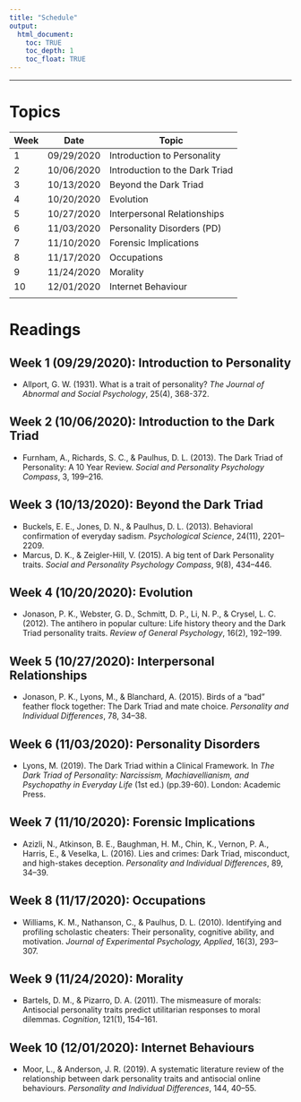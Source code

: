 ```yaml
---
title: "Schedule"
output: 
  html_document:
    toc: TRUE
    toc_depth: 1
    toc_float: TRUE
---
```


***

# Topics

| Week | Date       | Topic                              |
|------|------------|------------------------------------|
| 1    | 09/29/2020 | Introduction to Personality        |
| 2    | 10/06/2020 | Introduction to the Dark Triad     |
| 3    | 10/13/2020 | Beyond the Dark Triad              |
| 4    | 10/20/2020 | Evolution                          |
| 5    | 10/27/2020 | Interpersonal Relationships        |
| 6    | 11/03/2020 | Personality Disorders (PD)         |
| 7    | 11/10/2020 | Forensic Implications              |
| 8    | 11/17/2020 | Occupations                        |
| 9    | 11/24/2020 | Morality                           |
| 10   | 12/01/2020 | Internet Behaviour                 |
|      |            |                                    |

# Readings

## Week 1 (09/29/2020): Introduction to Personality
  * Allport, G. W. (1931). What is a trait of personality? *The Journal of Abnormal and Social Psychology*, 25(4), 368-372.
  
## Week 2 (10/06/2020): Introduction to the Dark Triad
  <!-- * Paulhus, D. L., & Williams, K. M. (2002). The Dark Triad of personality: Narcissism, Machiavellianism, and psychopathy. *Journal of Research in Personality*, 36(6), 556–563. -->
  
  * Furnham, A., Richards, S. C., & Paulhus, D. L. (2013). The Dark Triad of Personality: A 10 Year Review. *Social and Personality Psychology Compass*, 3, 199–216. 

## Week 3 (10/13/2020): Beyond the Dark Triad
  * Buckels, E. E., Jones, D. N., & Paulhus, D. L. (2013). Behavioral confirmation of everyday sadism. *Psychological Science*, 24(11), 2201–2209.
  * Marcus, D. K., & Zeigler-Hill, V. (2015). A big tent of Dark Personality traits. *Social and Personality Psychology Compass*, 9(8), 434–446.
  
## Week 4 (10/20/2020): Evolution
  * Jonason, P. K., Webster, G. D., Schmitt, D. P., Li, N. P., & Crysel, L. C. (2012). The antihero in popular culture: Life history theory and the Dark Triad personality traits. *Review of General Psychology*, 16(2), 192–199.
  
  <!-- * Jonason, P. K., Foster, J. D., Egorova, M. S., Parshikova, O., Csathó, Á., Oshio, A., & Gouveia, V. V. (2017). The Dark Triad traits from a life history perspective in six countries. *Frontiers in Psychology*, 8, 1–6. -->
  
## Week 5 (10/27/2020): Interpersonal Relationships
  * Jonason, P. K., Lyons, M., & Blanchard, A. (2015). Birds of a “bad” feather flock together: The Dark Triad and mate choice. *Personality and Individual Differences*, 78, 34–38.

<!-- * Jonason, P. K., & Schmitt, D. P. (2012). What have you done for me lately? Friendship-selection in the shadow of the dark triad traits. *Evolutionary Psychology*, 10(3), 400–421. -->
  
## Week 6 (11/03/2020): Personality Disorders
  * Lyons, M. (2019). The Dark Triad within a Clinical Framework. In *The Dark Triad of Personality: Narcissism, Machiavellianism, and Psychopathy in Everyday Life* (1st ed.) (pp.39-60). London: Academic Press.
  
## Week 7 (11/10/2020): Forensic Implications
  * Azizli, N., Atkinson, B. E., Baughman, H. M., Chin, K., Vernon, P. A., Harris, E., & Veselka, L. (2016). Lies and crimes: Dark Triad, misconduct, and high-stakes deception. *Personality and Individual Differences*, 89, 34–39.
  
  <!-- * Chabrol, H., Van Leeuwen, N., Rodgers, R., & Séjourné, N. (2009). Contributions of psychopathic, narcissistic, Machiavellian, and sadistic personality traits to juvenile delinquency. *Personality and Individual Differences*, 47(7), 734–739.  -->

## Week 8 (11/17/2020): Occupations
  <!-- * O’Boyle, Ernest H., J., Forsyth, D. R., Banks, G. C., & McDaniel, M. A. (2012). A meta-analysis of the Dark Triad and work behavior: A social exchange perspective. *Journal of Applied Psychology*, 97(3), 557–579. -->
  
  * Williams, K. M., Nathanson, C., & Paulhus, D. L. (2010). Identifying and profiling scholastic cheaters: Their personality, cognitive ability, and motivation. *Journal of Experimental Psychology, Applied*, 16(3), 293–307.

## Week 9 (11/24/2020): Morality
  * Bartels, D. M., & Pizarro, D. A. (2011). The mismeasure of morals: Antisocial personality traits predict utilitarian responses to moral dilemmas. *Cognition*, 121(1), 154–161.
  
  <!-- * Rauthmann, J. F., & Kolar, G. P. (2012). How “dark” are the Dark Triad traits? Examining the perceived darkness of narcissism, Machiavellianism, and psychopathy. *Personality and Individual Differences*, 53(7), 884–889. -->

## Week 10 (12/01/2020): Internet Behaviours

  <!-- * McCain, J. L., Borg, Z. G., Rothenberg, A. H., Churillo, K. M., Weiler, P., & Campbell, W. K. (2016). Personality and selfies: Narcissism and the Dark Triad. *Computers in Human Behavior*, 64, 126–133. -->
  
  * Moor, L., & Anderson, J. R. (2019). A systematic literature review of the relationship between dark personality traits and antisocial online behaviours. *Personality and Individual Differences*, 144, 40–55. 